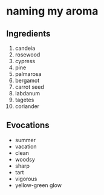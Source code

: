 # naming my aroma

## Ingredients
1. candeia
2. rosewood
3. cypress
4. pine
5. palmarosa
6. bergamot
7. carrot seed
8. labdanum
9. tagetes
10. coriander

## Evocations
- summer
- vacation
- clean
- woodsy
- sharp
- tart
- vigorous
- yellow-green glow